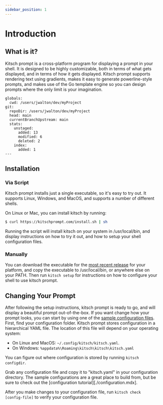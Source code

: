 ```yaml
---
sidebar_position: 1
---
```


# Introduction


## What is it?

Kitsch prompt is a cross-platform program for displaying a prompt in your shell. It is designed to be highly customizable, both in terms of what gets displayed, and in terms of how it gets displayed. Kitsch prompt supports rendering text using gradients, makes it easy to generate powerline-style prompts, and makes use of the Go template engine so you can design prompts where the only limit is your imagination.

```kitsch
globals:
  cwd: /users/jwalton/dev/myProject
git:
  repoDir: /users/jwalton/dev/myProject
  head: main
  currentBranchUpstream: main
  stats:
    unstaged:
      added: 13
      modified: 6
      deleted: 2
    index:
      added: 1
---
```

## Installation

### Via Script

Kitsch prompt installs just a single executable, so it's easy to try out. It supports Linux, Windows, and MacOS, and supports a number of different shells.

On Linux or Mac, you can install kitsch by running:

```sh
$ curl https://kitschprompt.com/install.sh | sh
```

Running the script will install kitsch on your system in /usr/local/bin, and display instructions on how to try it out, and how to setup your shell configuration files.

### Manually

You can download the executable for the [most recent release](https://github.com/jwalton/kitsch/releases) for your platform, and copy the executable to /usr/local/bin, or anywhere else on your PATH.  Then run `kitsch setup` for instructions on how to configure your shell to use kitsch prompt.

## Changing Your Prompt

After following the setup instructions, kitsch prompt is ready to go, and will display a beautiful prompt out-of-the-box. If you want change how your prompt looks, you can start by using one of the [sample configuration files](https://github.com/jwalton/kitsch/tree/master/sampleconfig). First, find your configuration folder. Kitsch prompt stores configuration in a hierarchical YAML file. The location of this file will depend on your operating system:

- On Linux and MacOS: `~/.config/kitsch/kitsch.yaml`.
- On Windows: `%appdata%\Roaming\kitsch\kitsch\kitsch.yaml`

You can figure out where configuration is stored by running `kitsch configdir`.

Grab any configuration file and copy it to "kitsch.yaml" in your configuration directory. The sample configurations are a great place to build from, but be sure to check out the [configuration tutorial][./configuration.mdx].

After you make changes to your configuration file, run `kitsch check [config-file]` to verify your configuration file.
